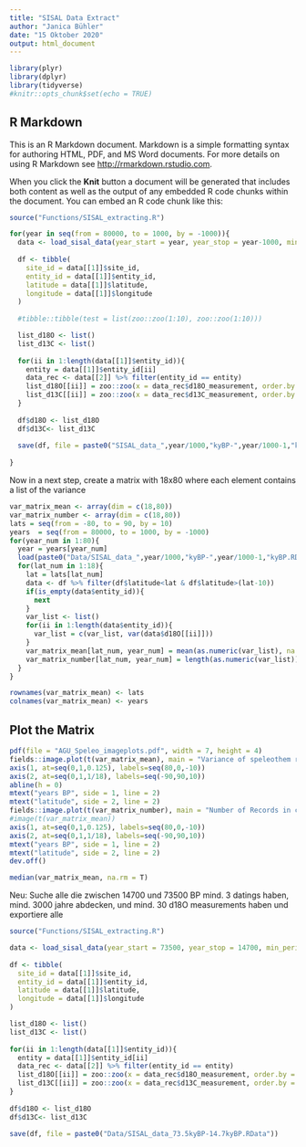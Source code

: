 ```yaml
---
title: "SISAL Data Extract"
author: "Janica Bühler"
date: "15 Oktober 2020"
output: html_document
---
```


```r
library(plyr)
library(dplyr)
library(tidyverse)
#knitr::opts_chunk$set(echo = TRUE)
```

## R Markdown

This is an R Markdown document. Markdown is a simple formatting syntax for authoring HTML, PDF, and MS Word documents. For more details on using R Markdown see <http://rmarkdown.rstudio.com>.

When you click the **Knit** button a document will be generated that includes both content as well as the output of any embedded R code chunks within the document. You can embed an R code chunk like this:

```r
source("Functions/SISAL_extracting.R")

for(year in seq(from = 80000, to = 1000, by = -1000)){
  data <- load_sisal_data(year_start = year, year_stop = year-1000, min_period = 600, min_dating = 2, min_d18O = 15)
  
  df <- tibble(
    site_id = data[[1]]$site_id,
    entity_id = data[[1]]$entity_id,
    latitude = data[[1]]$latitude,
    longitude = data[[1]]$longitude
  )
  
  #tibble::tibble(test = list(zoo::zoo(1:10), zoo::zoo(1:10)))

  list_d18O <- list()
  list_d13C <- list()
  
  for(ii in 1:length(data[[1]]$entity_id)){
    entity = data[[1]]$entity_id[ii]
    data_rec <- data[[2]] %>% filter(entity_id == entity)
    list_d18O[[ii]] = zoo::zoo(x = data_rec$d18O_measurement, order.by = data_rec$interp_age)
    list_d13C[[ii]] = zoo::zoo(x = data_rec$d13C_measurement, order.by = data_rec$interp_age)
  }
  
  df$d18O <- list_d18O
  df$d13C<- list_d13C
  
  save(df, file = paste0("SISAL_data_",year/1000,"kyBP-",year/1000-1,"kyBP.RData"))
  
}

```

Now in a next step, create a matrix with 18x80 where each element contains a list of the variance

```r

var_matrix_mean <- array(dim = c(18,80))
var_matrix_number <- array(dim = c(18,80))
lats = seq(from = -80, to = 90, by = 10)
years  = seq(from = 80000, to = 1000, by = -1000)
for(year_num in 1:80){
  year = years[year_num]
  load(paste0("Data/SISAL_data_",year/1000,"kyBP-",year/1000-1,"kyBP.RData"))
  for(lat_num in 1:18){
    lat = lats[lat_num]
    data <- df %>% filter(df$latitude<lat & df$latitude>(lat-10))
    if(is_empty(data$entity_id)){
      next
    }
    var_list <- list()
    for(ii in 1:length(data$entity_id)){
      var_list = c(var_list, var(data$d18O[[ii]]))
    }
    var_matrix_mean[lat_num, year_num] = mean(as.numeric(var_list), na.rm = TRUE)
    var_matrix_number[lat_num, year_num] = length(as.numeric(var_list))
  }
}

rownames(var_matrix_mean) <- lats
colnames(var_matrix_mean) <- years

```



## Plot the Matrix

```r
pdf(file = "AGU_Speleo_imageplots.pdf", width = 7, height = 4)
fields::image.plot(t(var_matrix_mean), main = "Variance of speleothem records", axes = FALSE, col = rev(RColorBrewer::brewer.pal('RdBu', n = 9)))
axis(1, at=seq(0,1,0.125), labels=seq(80,0,-10))
axis(2, at=seq(0,1,1/18), labels=seq(-90,90,10))
abline(h = 0)
mtext("years BP", side = 1, line = 2)
mtext("latitude", side = 2, line = 2)
fields::image.plot(t(var_matrix_number), main = "Number of Records in calculation", axes = FALSE, col = RColorBrewer::brewer.pal('Reds', n = 9))
#image(t(var_matrix_mean))
axis(1, at=seq(0,1,0.125), labels=seq(80,0,-10))
axis(2, at=seq(0,1,1/18), labels=seq(-90,90,10))
mtext("years BP", side = 1, line = 2)
mtext("latitude", side = 2, line = 2)
dev.off()
```
```r
median(var_matrix_mean, na.rm = T)
```


Neu: Suche alle die zwischen 14700 und 73500 BP mind. 3 datings haben, mind. 3000 jahre abdecken, und mind. 30 d18O measurements haben und exportiere alle
```r
source("Functions/SISAL_extracting.R")

data <- load_sisal_data(year_start = 73500, year_stop = 14700, min_period = 2000, min_dating = 3, min_d18O = 30)
  
df <- tibble(
  site_id = data[[1]]$site_id,
  entity_id = data[[1]]$entity_id,
  latitude = data[[1]]$latitude,
  longitude = data[[1]]$longitude
)

list_d18O <- list()
list_d13C <- list()
  
for(ii in 1:length(data[[1]]$entity_id)){
  entity = data[[1]]$entity_id[ii]
  data_rec <- data[[2]] %>% filter(entity_id == entity)
  list_d18O[[ii]] = zoo::zoo(x = data_rec$d18O_measurement, order.by = data_rec$interp_age)
  list_d13C[[ii]] = zoo::zoo(x = data_rec$d13C_measurement, order.by = data_rec$interp_age)
}
  
df$d18O <- list_d18O
df$d13C<- list_d13C
  
save(df, file = paste0("Data/SISAL_data_73.5kyBP-14.7kyBP.RData"))
  

```


